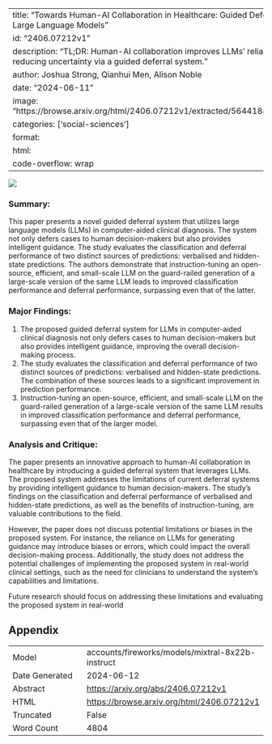 
---
title: "Towards Human-AI Collaboration in Healthcare: Guided Deferral Systems with Large Language Models"
id: "2406.07212v1"
description: "TL;DR: Human-AI collaboration improves LLMs' reliability in healthcare, reducing uncertainty via a guided deferral system."
author: Joshua Strong, Qianhui Men, Alison Noble
date: "2024-06-11"
image: "https://browse.arxiv.org/html/2406.07212v1/extracted/5644188/images/image.png"
categories: ['social-sciences']
format:
  html:
    code-overflow: wrap
---

![](https://browse.arxiv.org/html/2406.07212v1/extracted/5644188/images/image.png)

### Summary:

This paper presents a novel guided deferral system that utilizes large language models (LLMs) in computer-aided clinical diagnosis. The system not only defers cases to human decision-makers but also provides intelligent guidance. The study evaluates the classification and deferral performance of two distinct sources of predictions: verbalised and hidden-state predictions. The authors demonstrate that instruction-tuning an open-source, efficient, and small-scale LLM on the guard-railed generation of a large-scale version of the same LLM leads to improved classification performance and deferral performance, surpassing even that of the latter.

### Major Findings:

1. The proposed guided deferral system for LLMs in computer-aided clinical diagnosis not only defers cases to human decision-makers but also provides intelligent guidance, improving the overall decision-making process.
2. The study evaluates the classification and deferral performance of two distinct sources of predictions: verbalised and hidden-state predictions. The combination of these sources leads to a significant improvement in prediction performance.
3. Instruction-tuning an open-source, efficient, and small-scale LLM on the guard-railed generation of a large-scale version of the same LLM results in improved classification performance and deferral performance, surpassing even that of the larger model.

### Analysis and Critique:

The paper presents an innovative approach to human-AI collaboration in healthcare by introducing a guided deferral system that leverages LLMs. The proposed system addresses the limitations of current deferral systems by providing intelligent guidance to human decision-makers. The study's findings on the classification and deferral performance of verbalised and hidden-state predictions, as well as the benefits of instruction-tuning, are valuable contributions to the field.

However, the paper does not discuss potential limitations or biases in the proposed system. For instance, the reliance on LLMs for generating guidance may introduce biases or errors, which could impact the overall decision-making process. Additionally, the study does not address the potential challenges of implementing the proposed system in real-world clinical settings, such as the need for clinicians to understand the system's capabilities and limitations.

Future research should focus on addressing these limitations and evaluating the proposed system in real-world

## Appendix

|          |          |
|----------|----------|
| Model     | accounts/fireworks/models/mixtral-8x22b-instruct       |
| Date Generated     | 2024-06-12       |
| Abstract | [https://arxiv.org/abs/2406.07212v1](https://arxiv.org/abs/2406.07212v1)        |
| HTML     | [https://browse.arxiv.org/html/2406.07212v1](https://browse.arxiv.org/html/2406.07212v1)       |
| Truncated       | False       |
| Word Count       | 4804       |